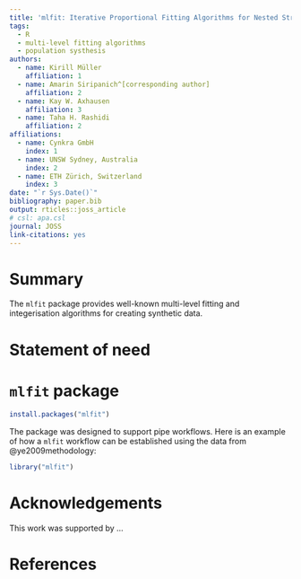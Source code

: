 ```yaml
---
title: 'mlfit: Iterative Proportional Fitting Algorithms for Nested Structures'
tags:
  - R
  - multi-level fitting algorithms
  - population systhesis
authors:
  - name: Kirill Müller
    affiliation: 1
  - name: Amarin Siripanich^[corresponding author]
    affiliation: 2
  - name: Kay W. Axhausen
    affiliation: 3
  - name: Taha H. Rashidi
    affiliation: 2
affiliations:
  - name: Cynkra GmbH
    index: 1
  - name: UNSW Sydney, Australia
    index: 2
  - name: ETH Zürich, Switzerland
    index: 3
date: "`r Sys.Date()`"
bibliography: paper.bib
output: rticles::joss_article
# csl: apa.csl
journal: JOSS
link-citations: yes
---
```


# Summary
<!-- A summary describing the high-level functionality and purpose of the software for a diverse, non-specialist audience. -->
The `mlfit` package provides well-known multi-level fitting and integerisation algorithms for creating synthetic data. 

# Statement of need
<!-- A Statement of Need section that clearly illustrates the research purpose of the software. -->

# `mlfit` package

``` r
install.packages("mlfit")
```

The package was designed to support pipe workflows. Here is an example of how a `mlfit` workflow can be established using the data from @ye2009methodology:

```r
library("mlfit")

```

# Acknowledgements

This work was supported by ...

# References